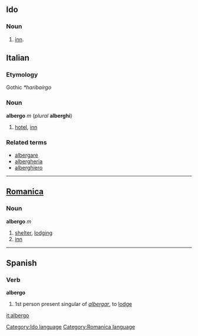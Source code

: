 ==Ido==
===Noun===
# [[inn]].

[[Category:Ido language]]


==Italian==
===Etymology===
Gothic ''*haribaírgo''
===Noun===
'''albergo''' ''m'' (''plural'' '''alberghi''')

# [[hotel]], [[inn]]

===Related terms===
*[[albergare]]
*[[albergheria]]
*[[alberghiero]]

----
==[[Romanica]]==
[[Category:Romanica language]]
===Noun===
'''albergo''' ''m''

# [[shelter]], [[lodging]]
# [[inn]]
----
==Spanish==
===Verb===
'''albergo'''

# 1st person present singular of ''[[albergar]]'', to [[lodge]]

<!-- i'm sure it's also a noun but don't have a useful dictionary handy -->

[[it:albergo]]